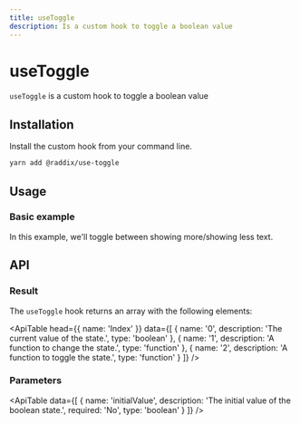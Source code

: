 ```yaml
---
title: useToggle
description: Is a custom hook to toggle a boolean value
---
```


# useToggle

`useToggle` is a custom hook to toggle a boolean value

## Installation

Install the custom hook from your command line.

```bash
yarn add @raddix/use-toggle
```

## Usage

### Basic example

In this example, we'll toggle between showing more/showing less text.

<CodeBlock folder='use-toggle' file='example1.tsx' />

## API

### Result

The `useToggle` hook returns an array with the following elements:

<ApiTable
  head={{
    name: 'Index'
  }}
  data={[
    {
      name: '0',
      description: 'The current value of the state.',
      type: 'boolean'
    },
    {
      name: '1',
      description: 'A function to change the state.',
      type: 'function'
    },
    {
      name: '2',
      description: 'A function to toggle the state.',
      type: 'function'
    }
  ]}
/>

### Parameters

<ApiTable
  data={[
    {
      name: 'initialValue',
      description: 'The initial value of the boolean state.',
      required: 'No',
      type: 'boolean'
    }
  ]}
/>
